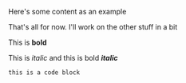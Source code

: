 
Here's some content as an example

<div className="h-150">
<Canvas>
    <ambientLight />
    <perspectiveCamera position={[0, 0, 5]} />
    <OrbitControls />
    <RocketLaunchModel />
</Canvas>
</div>

That's all for now. I'll work on the other stuff in a bit

This is **bold**

This is _italic_ and this is bold **_italic_**

```
this is a code block
```